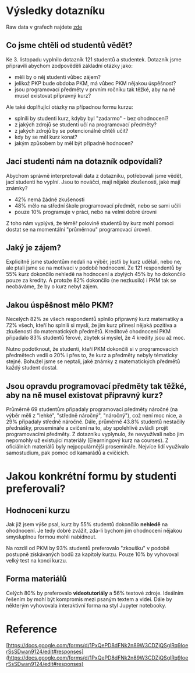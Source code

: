 
# Výsledky dotazníku

Raw data v grafech najdete [zde](https://docs.google.com/presentation/d/1DEADqYPIdObikPuS2vjTbFqiZvwSJDUWd0ROV3NgscA/edit?usp=sharing)

## Co jsme chtěli od studentů vědět?

Ke 3. listopadu vyplnilo dotazník 121 studentů a studentek. Dotazník jsme připravili abychom zodpověděli základní otázky jako:

- měli by o něj studenti vůbec zájem?
- jelikož PKP bude obdoba PKM, má vůbec PKM nějakou úspěšnost?
- jsou programovací předměty v prvním ročníku tak těžké, aby na ně musel existovat přípravný kurz?

Ale také doplňující otázky na případnou formu kurzu:

- splnili by studenti kurz, kdyby byl "zadarmo" - bez ohodnocení?
- z jakých zdrojů se studenti učí na programovací předměty?
- z jakých zdrojů by se potencionálně chtěli učit?
- kdy by se měl kurz konat?
- jakým způsobem by měl být případně hodnocen?

## Jací studenti nám na dotazník odpovídali?

Abychom správně interpretovali data z dotazníku, potřebovali jsme vědět, jací studenti ho vyplní. Jsou to nováčci, mají nějaké zkušenosti, jaké mají známky?

- 42% nemá žádné zkušenosti
- 48% mělo na střední škole programovací předmět, nebo se sami učili
- pouze 10% programuje v práci, nebo na velmi dobré úrovni

Z toho nám vyplývá, že téměř polovině studentů by kurz mohl pomoci dostat se na momentální "průměrnou" programovací úroveň.

## Jaký je zájem?

Explicitně jsme studentům nedali na výběr, jestli by kurz udělali, nebo ne, ale ptali jsme se na motivaci v podobě hodnocení. Ze 121 respondentů by 55% kurz dokončilo nehledě na hodnocení a zbylých 45% by ho dokončilo pouze za kredity. A protože 82% dokončilo (ne nezkusilo) i PKM tak se neobáváme, že by o kurz nebyl zájem.

## Jakou úspěšnost mělo PKM?

Necelých 82% ze všech respondentů splnilo přípravný kurz matematiky a 72% všech, kteří ho splnili si myslí, že jim kurz přinesl nějaká pozitiva a zkušenosti do matematických předmětů. Kreditové ohodnocení PKM připadalo 83% studentů férové, zbytek si myslel, že 4 kredity jsou až moc.

Nutno podotknout, že studenti, kteří PKM dokončili si v programovacích předmětech vedli o 20% i přes to, že kurz a předměty nebyly tématicky stejné. Bohužel jsme se neptali, jaké známky z matematických předmětů každý student dostal.

## Jsou opravdu programovací předměty tak těžké, aby na ně musel existovat přípravný kurz?

Průměrně 69 studentům připadaly programovací předměty náročné (na výběr měli z "lehké", "středně náročný", "náročný"), což není moc nice, a 29% připadaly středně náročné. Dále, průměrně 43.8% studentů nestačily přednášky, prosemináře a cvičení na to, aby spolehlivě zvládli projít programovacími předměty.
Z dotazníku vyplynulo, že nevyužívali nebo jim nepomohly už existující materiály (Elearningový kurz na courses). Z oficiálních materiálů byly nejpopulárnější prosemináře. Nejvíce lidí využívalo samostudium, pak pomoc od kamarádů a cvičících.

# Jakou konkrétní formu by studenti preferovali?

## Hodnocení kurzu

Jak již jsem výše psal, kurz by 55% studentů dokončilo **nehledě** na ohodnocení. Je tedy dobré zvážit, zda-li bychom jim ohodnocení nějakou smysluplnou formou mohli nabídnout.

Na rozdíl od PKM by 93% studentů preferovalo "zkoušku" v podobě postupně získávaných bodů za kapitoly kurzu. Pouze 10% by vyhovoval velký test na konci kurzu.

## Forma materiálů

Celých 80% by preferovalo **videotutoriály** a 56% textové zdroje. Ideálním řešením by mohl být kompromis mezi psaným textem a videi. Dále by některým vyhovovala interaktivní forma na styl Jupyter notebooky.

# Reference

[https://docs.google.com/forms/d/1PxQePD8dFNk2n89W3CDZjQSglRq9IoerSsSDwan9124/edit#responses](https://docs.google.com/forms/d/1PxQePD8dFNk2n89W3CDZjQSglRq9IoerSsSDwan9124/edit#responses)

